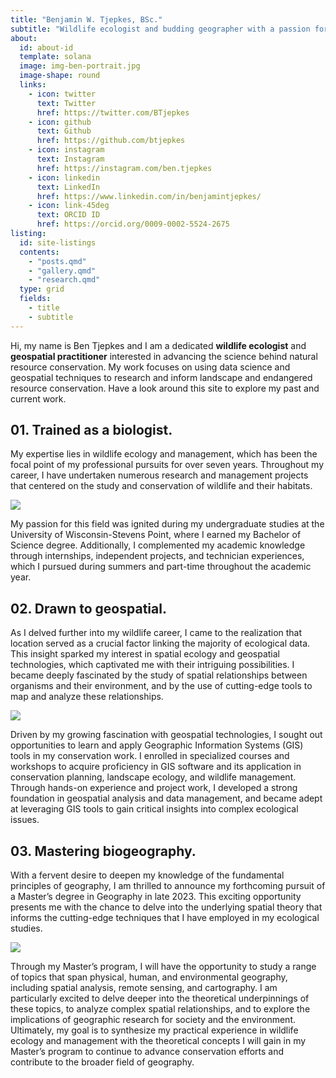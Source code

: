 ---
title: "Benjamin W. Tjepkes, BSc."
subtitle: "Wildlife ecologist and budding geographer with a passion for applied conservation."
about:
  id: about-id
  template: solana
  image: img-ben-portrait.jpg
  image-shape: round
  links:
    - icon: twitter
      text: Twitter
      href: https://twitter.com/BTjepkes
    - icon: github
      text: Github
      href: https://github.com/btjepkes
    - icon: instagram
      text: Instagram
      href: https://instagram.com/ben.tjepkes
    - icon: linkedin
      text: LinkedIn
      href: https://www.linkedin.com/in/benjamintjepkes/
    - icon: link-45deg
      text: ORCID ID
      href: https://orcid.org/0009-0002-5524-2675
listing:
  id: site-listings
  contents:
    - "posts.qmd"
    - "gallery.qmd"
    - "research.qmd"
  type: grid
  fields: 
    - title
    - subtitle
---

::: {#about-id}

Hi, my name is Ben Tjepkes and I am a dedicated **wildlife ecologist** and **geospatial practitioner** interested in advancing the science behind natural resource conservation. My work focuses on using data science and geospatial techniques to research and inform landscape and endangered resource conservation. Have a look around this site to explore my past and current work.

:::

::: {#site-listings}
:::


## 01. Trained as a biologist. {.intro-heading}

My expertise lies in wildlife ecology and management, which has been the focal point of my professional pursuits for over seven years. Throughout my career, I have undertaken numerous research and management projects that centered on the study and conservation of wildlife and their habitats.

![](img-ben-work.png)

My passion for this field was ignited during my undergraduate studies at the University of Wisconsin-Stevens Point, where I earned my Bachelor of Science degree. Additionally, I complemented my academic knowledge through internships, independent projects, and technician experiences, which I pursued during summers and part-time throughout the academic year.


## 02. Drawn to geospatial. {.intro-heading}

As I delved further into my wildlife career, I came to the realization that location served as a crucial factor linking the majority of ecological data. This insight sparked my interest in spatial ecology and geospatial technologies, which captivated me with their intriguing possibilities. I became deeply fascinated by the study of spatial relationships between organisms and their environment, and by the use of cutting-edge tools to map and analyze these relationships.

![](img-ben-work.png)

Driven by my growing fascination with geospatial technologies, I sought out opportunities to learn and apply Geographic Information Systems (GIS) tools in my conservation work. I enrolled in specialized courses and workshops to acquire proficiency in GIS software and its application in conservation planning, landscape ecology, and wildlife management. Through hands-on experience and project work, I developed a strong foundation in geospatial analysis and data management, and became adept at leveraging GIS tools to gain critical insights into complex ecological issues.

## 03. Mastering biogeography. {.intro-heading}

With a fervent desire to deepen my knowledge of the fundamental principles of geography, I am thrilled to announce my forthcoming pursuit of a Master's degree in Geography in late 2023. This exciting opportunity presents me with the chance to delve into the underlying spatial theory that informs the cutting-edge techniques that I have employed in my ecological studies.

![](img-ben-work.png)

Through my Master's program, I will have the opportunity to study a range of topics that span physical, human, and environmental geography, including spatial analysis, remote sensing, and cartography. I am particularly excited to delve deeper into the theoretical underpinnings of these topics, to analyze complex spatial relationships, and to explore the implications of geographic research for society and the environment. Ultimately, my goal is to synthesize my practical experience in wildlife ecology and management with the theoretical concepts I will gain in my Master's program to continue to advance conservation efforts and contribute to the broader field of geography.

